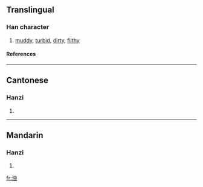 {{see|濁}}

==Translingual==
===Han character===
{{Han char|rn=85|rad=水|as=06|sn=9|four=|canj=水中一戈 (ELMI)}}
# [[muddy]], [[turbid]], [[dirty]], [[filthy]]
====References====
{{Han ref|kx=0623.171|hdz=31607.010|uh=6D4A|ud=27978}}

----
==Cantonese==
===Hanzi===
{{yue-hanzi|jyut=|y=juk6}}
# {{defn|Cantonese}}

----
==Mandarin==
===Hanzi===
{{cmn-hanzi|tra=濁|pin=[[zhuó]] ([[zhuo2]])|wg=cho<sup>2</sup>}}
# {{defn|Mandarin}}

[[fr:浊]]